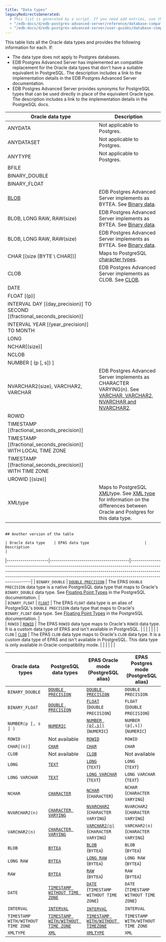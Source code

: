 ```yaml
---
title: "Data types"
legacyRedirectsGenerated:
  # This list is generated by a script. If you need add entries, use the `legacyRedirects` key.
  - "/edb-docs/d/edb-postgres-advanced-server/reference/database-compatibility-for-oracle-developers-reference-guide/9.6/Database_Compatibility_for_Oracle_Developers_Reference_Guide.1.011.html"
  - "/edb-docs/d/edb-postgres-advanced-server/user-guides/database-compatibility-for-oracle-developers-guide/9.5/Database_Compatibility_for_Oracle_Developers_Guide.1.043.html"
---
```


<div id="data_types" class="registered_link"></div>

This table lists all the Oracle data types and provides the following information for each. If:
- The data type does not apply to Postgres databases.
- EDB Postgres Advanced Server has implemented an compatible replacement for the Oracle data types that don't have a suitable equivalent in PostgreSQL. The description includes a link to the implementation details in the EDB Postgres Advanced Server documentation.
- EDB Postgres Advanced Server provides synonyms for PostgreSQL types that can be used directly in place of the equivalent Oracle type.  The description includes a link to the implementation details in the PostgreSQL docs. 


|                             Oracle data type                              |                                                                                               Description                                                                                               |
| ------------------------------------------------------------------------- | ------------------------------------------------------------------------------------------------------------------------------------------------------------------------------------------------------- |
| ANYDATA                                                                   |  Not applicable to Postgres.                                                                                                                                                                                                       |
| ANYDATASET                                                                |  Not applicable to Postgres.                                                                                                                                                                                                           |
| ANYTYPE                                                                   |  Not applicable to Postgres.                                                                                                                                                                                                           |
| BFILE                                                                     |                                                                                                                                                                                                         |
| BINARY_DOUBLE                                                             |                                                                                                                                                                                                         |
| BINARY_FLOAT                                                              |                                                                                                                                                                                                         |
| [BLOB](03_binary_data#blob)   | EDB Postgres Advanced Server implements as BYTEA. See [Binary data](/03_binary_data).  
| BLOB, LONG RAW, RAW(size)                                                 | EDB Postgres Advanced Server implements as BYTEA. See [Binary data](/03_binary_data).
| BLOB, LONG RAW, RAW(size)                                                 | EDB Postgres Advanced Server implements as BYTEA. See [Binary data](/03_binary_data).                                                                                                                 |
| CHAR [(size [BYTE \  CHAR])]                                              | Maps to PostgreSQL [character types](https://www.postgresql.org/docs/current/datatype-character.html).                                                                                                  |
| CLOB                                                                      | EDB Postgres Advanced Server implements as CLOB. See [CLOB](/02_character_types/#clob).                                                                                                                 |
| DATE                                                                      |                                                                                                                                                                                                         |
| FLOAT [(p)]                                                               |                                                                                                                                                                                                         |
| INTERVAL DAY [(day_precision)] TO SECOND [(fractional_seconds_precision)] |                                                                                                                                                                                                         |
| INTERVAL YEAR [(year_precision)] TO MONTH                                 |                                                                                                                                                                                                         |
| LONG                                                                      |                                                                                                                                                                                                         |
| NCHAR[(size)]                                                             |                                                                                                                                                                                                         |
| NCLOB                                                                     |                                                                                                                                                                                                         |
| NUMBER [ (p [, s]) ]                                                      |                                                                                                                                                                                                        |
| NVARCHAR2(size), VARCHAR2, VARCHAR                                        | EDB Postgres Advanced Server implements as CHARACTER VARYING(n). See [VARCHAR, VARCHAR2, NVARCHAR and NVARCHAR2](/02_character_types#varchar-varchar2-nvarchar-and-nvarchar2).                           |
| ROWID                                                                     |                                                                                                                                                                                                         |
| TIMESTAMP [(fractional_seconds_precision)]                                |                                                                                                                                                                                                         |
| TIMESTAMP [(fractional_seconds_precision)] WITH LOCAL TIME ZONE           |                                                                                                                                                                                                         |
| TIMESTAMP [(fractional_seconds_precision)] WITH TIME ZONE                 |                                                                                                                                                                                                         |
| UROWID [(size)]                                                           |                                                                                                                                                                                                         |
| XMLtype                                             | Maps to PostgreSQL [XML](https://www.postgresql.org/docs/current/datatype-xml.html)type. See [XML type](06_xml_type) for information on the differences between Oracle and Postgres for this data type. |
                                                                                                                                                                                                                                                ## Another version of the table
                                                                                                                                                                                                                                              | Oracle data type    | EPAS data type                         | Description                                                                                                                                                                                                                                                          |   
|---------------------|----------------------------------------|----------------------------------------------------------------------------------------------------------------------------------------------------------------------------------------------------------------------------------------------------------------------|
| `BINARY_DOUBLE`     | [`DOUBLE PRECISION`](01_numeric_types) | The EPAS `DOUBLE PRECISION` data type is a native PostgreSQL data type that maps to Oracle's `BINARY_DOUBLE` data type. See [Floating Point Types](https://www.postgresql.org/docs/15/datatype-numeric.html#DATATYPE-FLOAT) in the PostgreSQL documentation.             |   
| `BINARY_FLOAT`      | [`FLOAT`](01_numeric_types)            | The EPAS `FLOAT` data type is an alias of PostgreSQL's `DOUBLE PRECISION` data type that maps to Oracle's `BINARY_FLOAT` data type. See [Floating Point Types](https://www.postgresql.org/docs/15/datatype-numeric.html#DATATYPE-FLOAT) in the PostgreSQL documentation. |   
| `ROWID`             | [`ROWID`](01_numeric_types)            | The EPAS `ROWID` data type maps to Oracle's `ROWID` data type. It is a custom data type of EPAS and isn't available in PostgreSQL.                                                                                                                               |                                                                                                                                                                                                                                                                   |   |   |   |   |
| `CLOB`              | [`CLOB`](01_numeric_types)            | The EPAS `CLOB` data type maps to Oracle's `CLOB` data type. It is a custom data type of EPAS and isn't available in PostgreSQL. This data type is only available in Oracle-compatibility mode.                                                                                                                              |                                                                                                                                                                                                                                                                   |   |   |   |   |


| Oracle data types                  | PostgreSQL data types                                                                                | EPAS Oracle mode <br/> (PostgreSQL alias)                       | EPAS Postgres mode <br/> (PostgreSQL alias) |
| ---------------------------------- | ---------------------------------------------------------------------------------------------------- | ----------------------------------------------------------|-------------------------------------- |
| `BINARY_DOUBLE`                    |[`DOUBLE PRECISION`](https://www.postgresql.org/docs/15/datatype-numeric.html#DATATYPE-FLOAT)        | [`DOUBLE PRECISION`](01_numeric_types)                      | `DOUBLE PRECISION`                      |
| `BINARY_FLOAT`                     | [`DOUBLE PRECISION`](https://www.postgresql.org/docs/15/datatype-numeric.html#DATATYPE-FLOAT)        | [`FLOAT`](01_numeric_types)<br/>(`DOUBLE PRECISION`)               | `FLOAT`<br/> (`DOUBLE PRECISION`)              |
| `NUMBER(p [, s ] )`                | [`NUMERIC`](https://www.postgresql.org/docs/current/datatype-numeric.html#DATATYPE-NUMERIC-DECIMAL)  | [`NUMBER (p[,s])`](01_numeric_types)<br/>(`NUMERIC`)               | `NUMBER (p[,s])`<br/> (`NUMERIC`)              |
| `ROWID`                            | Not available                                                                                        | [`ROWID`](01_numeric_types)                                 | `ROWID`                                 |
| `CHAR[(n)]`                        | [`CHAR`](https://www.postgresql.org/docs/15/datatype-character.html)                                 | [`CHAR`](02_character_types)                                | `CHAR`                                  |
| `CLOB`                                     | Not available                                                                                | [`CLOB`](02_character_types)                                | Not available                         |
| `LONG`                                     | [`TEXT`](https://www.postgresql.org/docs/15/datatype-character.html)                         | [`LONG`](02_character_types)<br/>(`TEXT`)                          | `LONG`<br/> (`TEXT`)                           |
| `LONG VARCHAR`                             | [`TEXT`](https://www.postgresql.org/docs/15/datatype-character.html)                         | [`LONG VARCHAR`](02_character_types)<br/>(`TEXT`)                  | `LONG VARCHAR`<br/> (`TEXT`)                   |
| `NCHAR`                                    | [`CHARACTER`](https://www.postgresql.org/docs/15/datatype-character.html)                    | [`NCHAR`](02_character_types)<br/>(`CHARACTER`)                    | `NCHAR`<br/> (`CHARACTER VARYING`)             |
| `NVARCHAR2(n)`                             | [`CHARACTER VARYING`](https://www.postgresql.org/docs/15/datatype-character.html)            | [`NVARCHAR2`](02_character_types)<br/>(`CHARACTER VARYING`)        | `NVARCHAR2`<br/>(`CHARACTER VARYING`)         |
| `VARCHAR2(n)`                             | [`CHARACTER VARYING`](https://www.postgresql.org/docs/15/datatype-character.html)             | [`VARCHAR2(n)`](02_character_types)<br/>(`CHARACTER VARYING`)      | `VARCHAR2(n)`<br/> (`CHARACTER VARYING`)       |
| `BLOB`                                    | [`BYTEA`](https://www.postgresql.org/docs/15/datatype-binary.html)                            | [`BLOB`](03_binary_data)<br/>(`BYTEA`)                             | `BLOB` <br/>(`BYTEA`)                          |
| `LONG RAW`                                | [`BYTEA`](https://www.postgresql.org/docs/15/datatype-binary.html)                            | [`LONG RAW`](03_binary_data)<br/>(`BYTEA`)                         | `LONG RAW`<br/> (`BYTEA`)                      |
| `RAW`                                     | [`BYTEA`](https://www.postgresql.org/docs/15/datatype-binary.html)                            | [`RAW`](03_binary_data)<br/>(`BYTEA`)                              | `RAW`<br/> (`BYTEA`)                           |
| `DATE`                                    | [`TIMESTAMP WITHOUT TIME ZONE`](https://www.postgresql.org/docs/15/datatype-datetime.html)    | [`DATE`](04_date_time_types)<br/>(`TIMESTAMP WITHOUT TIME ZONE`)   | `DATE`<br/> (`TIMESTAMP WITHOUT TIME ZONE`)    |
| `INTERVAL`                                 | [`INTERVAL`](https://www.postgresql.org/docs/15/datatype-datetime.html#DATATYPE-INTERVAL-INPUT) | [`INTERVA`L](04_date_time_types)                         | `INTERVAL`                              |
| `TIMESTAMP WITH/WITHOUT TIME ZONE` | [`TIMESTAMP WITH/WITHOUT TIME ZONE`](https://www.postgresql.org/docs/15/datatype-datetime.html) | [`TIMESTAMP WITH/WITHOUT TIMEZONE`](04_date_time_types)  | `TIMESTAMP WITH/WITHOUT TIME ZONE`      |
| `XMLTYPE`                                  | [`XML`](https://www.postgresql.org/docs/15/datatype-xml.html)                                   | [`XMLTYPE`](06_xml_type)                                 | `XML`                                   |
                        